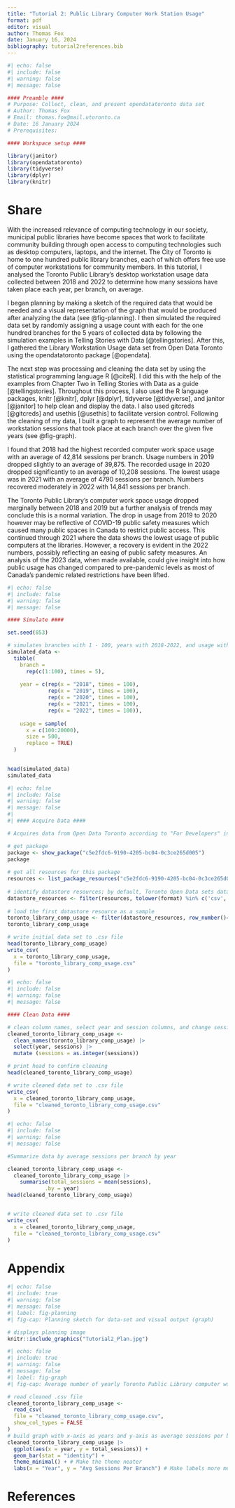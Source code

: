 ```yaml
---
title: "Tutorial 2: Public Library Computer Work Station Usage"
format: pdf
editor: visual
author: Thomas Fox
date: January 16, 2024
bibliography: tutorial2references.bib
---
```


```r
#| echo: false
#| include: false
#| warning: false
#| message: false

#### Preamble ####
# Purpose: Collect, clean, and present opendatatoronto data set
# Author: Thomas Fox
# Email: thomas.fox@mail.utoronto.ca
# Date: 16 January 2024
# Prerequisites: 

#### Workspace setup ####

library(janitor)
library(opendatatoronto)
library(tidyverse)
library(dplyr)
library(knitr)

```


# Share
With the increased relevance of computing technology in our society, municipal public libraries have become spaces that work to facilitate community building through open access to computing technologies such as desktop computers, laptops, and the internet. The City of Toronto is home to one hundred public library branches, each of which offers free use of computer workstations for community members. In this tutorial, I analysed the Toronto Public Library's desktop workstation usage data collected between 2018 and 2022 to determine how many sessions have taken place each year, per branch, on average.

I began planning by making a sketch of the required data that would be needed and a visual representation of the graph that would be produced after analyzing the data (see @fig-planning). I then simulated the required data set by randomly assigning a usage count with each for the one hundred branches for the 5 years of collected data by following the simulation examples in Telling Stories with Data [@tellingstories]. After this, I gathered the Library Workstation Usage data set from Open Data Toronto using the opendatatoronto package [@opendata].

The next step was processing and cleaning the data set by using the statistical programming language R [@citeR]. I did this with the help of the examples from Chapter Two in Telling Stories with Data as a guide [@tellingstories]. Throughout this process, I also used the R language packages, knitr [@knitr], dplyr [@dplyr], tidyverse [@tidyverse], and janitor [@janitor] to help clean and display the data. I also used gitcreds [@gitcreds] and usethis [@usethis] to facilitate version control. Following the cleaning of my data, I built a graph to represent the average number of workstation sessions that took place at each branch over the given five years (see @fig-graph).

I found that 2018 had the highest recorded computer work space usage with an average of 42,814 sessions per branch. Usage numbers in 2019 dropped slightly to an average of 39,875. The recorded usage in 2020 dropped significantly to an average of 10,208 sessions. The lowest usage was in 2021 with an average of 4790 sessions per branch. Numbers recovered moderately in 2022 with 14,841 sessions per branch. 

The Toronto Public Library's computer work space usage dropped marginally between 2018 and 2019 but a further analysis of trends may conclude this is a normal variation. The drop in usage from 2019 to 2020 however may be reflective of COVID-19 public safety measures which caused many public spaces in Canada to restrict public access. This continued through 2021 where the data shows the lowest usage of public computers at the libraries. However, a recovery is evident in the 2022 numbers, possibly reflecting an easing of public safety measures. An analysis of the 2023 data, when made available, could give insight into how public usage has changed compared to pre-pandemic levels as most of Canada's pandemic related restrictions have been lifted.  
```r
#| echo: false
#| include: false
#| warning: false
#| message: false

#### Simulate ####

set.seed(853)

# simulates branches with 1 - 100, years with 2018-2022, and usage with random number from 100-20000 
simulated_data <-
  tibble(
    branch =
      rep(c(1:100), times = 5), 
    
    year = c(rep(x = "2018", times = 100),
             rep(x = "2019", times = 100),
             rep(x = "2020", times = 100),
             rep(x = "2021", times = 100),
             rep(x = "2022", times = 100)),
    
    usage = sample(
      x = c(100:20000),
      size = 500,
      replace = TRUE)
  )
      

head(simulated_data)
simulated_data
```

```r
#| echo: false
#| include: false
#| warning: false
#| message: false
#| 
#| #### Acquire Data ####

# Acquires data from Open Data Toronto according to "For Developers" instructions

# get package
package <- show_package("c5e2fdc6-9190-4205-bc04-0c3ce265d005")
package
 
# get all resources for this package
resources <- list_package_resources("c5e2fdc6-9190-4205-bc04-0c3ce265d005")
 
# identify datastore resources; by default, Toronto Open Data sets datastore resource format to CSV for non-geospatial and GeoJSON for geospatial resources
datastore_resources <- filter(resources, tolower(format) %in% c('csv', 'geojson'))
 
# load the first datastore resource as a sample
toronto_library_comp_usage <- filter(datastore_resources, row_number()==1) %>% get_resource()
toronto_library_comp_usage

# write initial data set to .csv file  
head(toronto_library_comp_usage)
write_csv(
  x = toronto_library_comp_usage,
  file = "toronto_library_comp_usage.csv"
)
```

```r
#| echo: false
#| include: false
#| warning: false
#| message: false

#### Clean Data ####

# clean column names, select year and session columns, and change sessions from char to int. 
cleaned_toronto_library_comp_usage <-
  clean_names(toronto_library_comp_usage) |>
  select(year, sessions) |>
  mutate (sessions = as.integer(sessions))

# print head to confirm cleaning
head(cleaned_toronto_library_comp_usage)

# write cleaned data set to .csv file
write_csv(
  x = cleaned_toronto_library_comp_usage,
  file = "cleaned_toronto_library_comp_usage.csv"
)
```

```r
#| echo: false
#| include: false
#| warning: false
#| message: false

#Summarize data by average sessions per branch by year 

cleaned_toronto_library_comp_usage <-
  cleaned_toronto_library_comp_usage |>
    summarise(total_sessions = mean(sessions),
            .by = year) 
head(cleaned_toronto_library_comp_usage)


# write cleaned data set to .csv file
write_csv(
  x = cleaned_toronto_library_comp_usage,
  file = "cleaned_toronto_library_comp_usage.csv"
)
```

# Appendix

```r
#| echo: false
#| include: true
#| warning: false
#| message: false
#| label: fig-planning
#| fig-cap: Planning sketch for data-set and visual output (graph)

# displays planning image
knitr::include_graphics("Tutorial2_Plan.jpg")
```

```r
#| echo: false
#| include: true
#| warning: false
#| message: false
#| label: fig-graph
#| fig-cap: Average number of yearly Toronto Public Library computer work station sessions per branch, based on data from 2018 - 2022 obtained from Open Data Toronto.

# read cleaned .csv file
cleaned_toronto_library_comp_usage <- 
  read_csv(
  file = "cleaned_toronto_library_comp_usage.csv",
  show_col_types = FALSE
)
# build graph with x-axis as years and y-axis as average sessions per branch 
cleaned_toronto_library_comp_usage |>
  ggplot(aes(x = year, y = total_sessions)) +
  geom_bar(stat = "identity") +
  theme_minimal() + # Make the theme neater
  labs(x = "Year", y = "Avg Sessions Per Branch") # Make labels more meaningful
```
\newpage
# References

